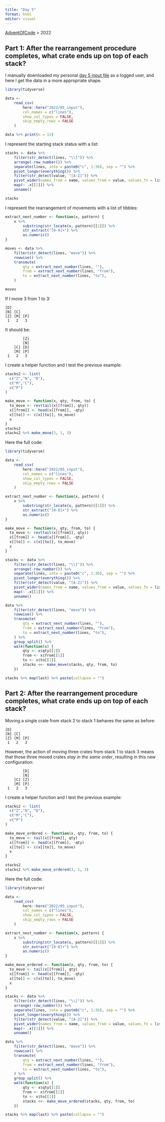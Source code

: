 ```yaml
---
title: "Day 5"
format: html
editor: visual
---
```


[AdventOfCode](https://jrosell.github.io/AdventOfCode/) \> 2022

## Part 1: After the rearrangement procedure completes, what crate ends up on top of each stack?

I manually downloaded my personal [day 5 input file](https://adventofcode.com/2022/day/5) as a logged user, and here I get the data in a more appropriate shape.

```r
library(tidyverse)

data <- 
    read_csv(
        here::here("2022/05_input"),
        col_names = c("lines"),
        show_col_types = FALSE,
        skip_empty_rows = FALSE
    )

data %>% print(n = 11)
```

I represent the starting stack status with a list:

```r
stacks <- data %>% 
    filter(str_detect(lines, "\\[")) %>% 
    arrange(-row_number()) %>% 
    separate(lines, into = paste0("c", 1:36), sep = "") %>% 
    pivot_longer(everything()) %>% 
    filter(str_detect(value, "[A-Z]")) %>% 
    pivot_wider(names_from = name, values_from = value, values_fn = list) %>% 
    map(~ .x[[1]]) %>% 
    unname()

stacks
```

I represent the rearrangement of movements with a list of tibbles:

```r
extract_next_number <- function(x, pattern) {
    x %>%
        substring(str_locate(x, pattern)[[1]]) %>% 
        str_extract("[0-9]+") %>% 
        as.numeric()
}

moves <- data %>% 
    filter(str_detect(lines, "move")) %>% 
    rowwise() %>% 
    transmute(
        qty = extract_next_number(lines, ""),
        from = extract_next_number(lines, "from"),
        to = extract_next_number(lines, "to"),
    ) 

moves
```

If I move 3 from 1 to 3:

    [D]        
    [N] [C]    
    [Z] [M] [P]
     1   2   3 

It should be:

            [Z]
            [N]
        [C] [D]
        [M] [P]
     1   2   3

I create a helper function and I test the previous example:

```r
stacks2 <- list(
  c("Z","N", "D"),
  c("M","C"),
  c("P")
)

make_move <- function(x, qty, from, to) {
  to_move <- rev(tail(x[[from]], qty))
  x[[from]] <- head(x[[from]], -qty)
  x[[to]] <- c(x[[to]], to_move)
  x
}
stacks2
stacks2 %>% make_move(3, 1, 3)
```

Here the full code:

```r
library(tidyverse)

data <- 
    read_csv(
        here::here("2022/05_input"),
        col_names = c("lines"),
        show_col_types = FALSE,
        skip_empty_rows = FALSE
    )

extract_next_number <- function(x, pattern) {
    x %>%
        substring(str_locate(x, pattern)[[1]]) %>% 
        str_extract("[0-9]+") %>% 
        as.numeric()
}

make_move <- function(x, qty, from, to) {
  to_move <- rev(tail(x[[from]], qty))
  x[[from]] <- head(x[[from]], -qty)
  x[[to]] <- c(x[[to]], to_move)
  x
}

stacks <- data %>% 
    filter(str_detect(lines, "\\[")) %>% 
    arrange(-row_number()) %>% 
    separate(lines, into = paste0("c", 1:36), sep = "") %>% 
    pivot_longer(everything()) %>% 
    filter(str_detect(value, "[A-Z]")) %>% 
    pivot_wider(names_from = name, values_from = value, values_fn = list) %>% 
    map(~ .x[[1]]) %>% 
    unname()

data %>% 
    filter(str_detect(lines, "move")) %>% 
    rowwise() %>% 
    transmute(
        qty = extract_next_number(lines, ""),
        from = extract_next_number(lines, "from"),
        to = extract_next_number(lines, "to"),
    ) %>% 
    group_split() %>% 
    walk(function(x) {
        qty <- x$qty[[1]]
        from <- x$from[[1]]
        to <- x$to[[1]]
        stacks <<- make_move(stacks, qty, from, to)
    })

stacks %>% map(last) %>% paste(collapse = "")
```

## Part 2: After the rearrangement procedure completes, what crate ends up on top of each stack?

Moving a single crate from stack 2 to stack 1 behaves the same as before:

    [D]        
    [N] [C]    
    [Z] [M] [P]
     1   2   3 

However, the action of moving three crates from stack 1 to stack 3 means that those three moved crates *stay in the same order*, resulting in this new configuration:

            [D]
            [N]
        [C] [Z]
        [M] [P]
     1   2   3

I create a helper function and I test the previous example:

```r
stacks2 <- list(
  c("Z","N", "D"),
  c("M","C"),
  c("P")
)

make_move_ordered <- function(x, qty, from, to) {
  to_move <- tail(x[[from]], qty)
  x[[from]] <- head(x[[from]], -qty)
  x[[to]] <- c(x[[to]], to_move)
  x
}

stacks2
stacks2 %>% make_move_ordered(3, 1, 3)
```

Here the full code:

```r
library(tidyverse)

data <- 
    read_csv(
        here::here("2022/05_input"),
        col_names = c("lines"),
        show_col_types = FALSE,
        skip_empty_rows = FALSE
    )

extract_next_number <- function(x, pattern) {
    x %>%
        substring(str_locate(x, pattern)[[1]]) %>% 
        str_extract("[0-9]+") %>% 
        as.numeric()
}

make_move_ordered <- function(x, qty, from, to) {
  to_move <- tail(x[[from]], qty)
  x[[from]] <- head(x[[from]], -qty)
  x[[to]] <- c(x[[to]], to_move)
  x
}

stacks <- data %>% 
    filter(str_detect(lines, "\\[")) %>% 
    arrange(-row_number()) %>% 
    separate(lines, into = paste0("c", 1:36), sep = "") %>% 
    pivot_longer(everything()) %>% 
    filter(str_detect(value, "[A-Z]")) %>% 
    pivot_wider(names_from = name, values_from = value, values_fn = list) %>% 
    map(~ .x[[1]]) %>% 
    unname()

data %>% 
    filter(str_detect(lines, "move")) %>% 
    rowwise() %>% 
    transmute(
        qty = extract_next_number(lines, ""),
        from = extract_next_number(lines, "from"),
        to = extract_next_number(lines, "to"),
    ) %>% 
    group_split() %>% 
    walk(function(x) {
        qty <- x$qty[[1]]
        from <- x$from[[1]]
        to <- x$to[[1]]
        stacks <<- make_move_ordered(stacks, qty, from, to)
    })

stacks %>% map(last) %>% paste(collapse = "")
```
